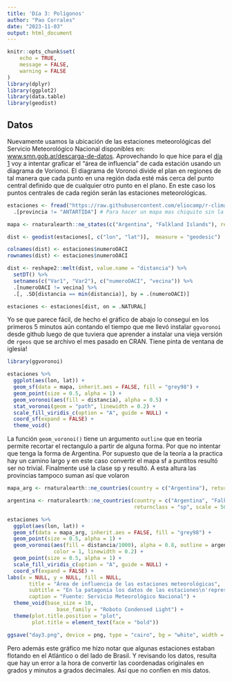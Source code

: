 ```yaml
---
title: 'Día 3: Polígonos'
author: "Pao Corrales"
date: "2023-11-03"
output: html_document
---
```


```r
knitr::opts_chunk$set(
	echo = TRUE,
	message = FALSE,
	warning = FALSE
)
library(dplyr)
library(ggplot2)
library(data.table)
library(geodist)
```

## Datos

Nuevamente usamos la ubicación de las estaciones meteorológicas del Servicio Meteorológico Nacional disponibles en: [www.smn.gob.ar/descarga-de-datos](https://www.smn.gob.ar/descarga-de-datos). Aprovechando lo que hice para el [día 1](/day1.html) voy a intentar graficar el "área de influencia" de cada estación usando un diagrama de Vorionoi. El diagrama de Voronoi divide el plan en regiones de tal manera que cada punto en una región dada esté más cerca del punto central definido que de cualquier otro punto en el plano. En este caso los puntos centrales de cada región serán las estaciones meteorológicas.

```r
estaciones <- fread("https://raw.githubusercontent.com/eliocamp/r-clima/fffb3fa596bc73afeeaa2a6296804da436e82fd3/datos/estaciones_smn.csv") %>% 
  .[provincia != "ANTARTIDA"] # Para hacer un mapa mas chiquito sin la Antartida

mapa <- rnaturalearth::ne_states(c("Argentina", "Falkland Islands"), returnclass = "sf")

dist <- geodist(estaciones[, c("lon", "lat")],  measure = "geodesic") 

colnames(dist) <- estaciones$numeroOACI
rownames(dist) <- estaciones$numeroOACI

dist <- reshape2::melt(dist, value.name = "distancia") %>% 
  setDT() %>% 
  setnames(c("Var1", "Var2"), c("numeroOACI", "vecina")) %>% 
  .[numeroOACI != vecina] %>% 
  .[, .SD[distancia == min(distancia)], by = .(numeroOACI)]

estaciones <- estaciones[dist, on = .NATURAL]
```

Yo se que parece fácil, de hecho el gráfico de abajo lo conseguí en los primeros 5 minutos aún contando el tiempo que me llevó instalar `ggvoronoi` desde github luego de que tuviera que aprender a instalar una vieja versión de `rgeos` que se archivo el mes pasado en CRAN. Tiene pinta de ventana de iglesia!

```r
library(ggvoronoi)

estaciones %>% 
  ggplot(aes(lon, lat)) +
  geom_sf(data = mapa, inherit.aes = FALSE, fill = "grey98") +
  geom_point(size = 0.5, alpha = 1) +
  geom_voronoi(aes(fill = distancia), alpha = 0.5) +
  stat_voronoi(geom = "path", linewidth = 0.2) +
  scale_fill_viridis_c(option = "A", guide = NULL) +
  coord_sf(expand = FALSE) +
  theme_void()

```

La función `geom_voronoi()` tiene un argumento `outline` que en teoría  permite recortar el rectangulo a partir de alguna forma. Por que no intentar que tenga la forma de Argentina. Por supuesto que de la teoría a la practica hay un camino largo y en este caso convertir el mapa sf a puntitos resultó ser no trivial. Finalmente usé la clase sp y resultó. A esta altura las provincias tampoco suman así que volaron

```r
mapa_arg <- rnaturalearth::ne_countries(country = c("Argentina"), returnclass = "sf", scale = 50,)

argentina <- rnaturalearth::ne_countries(country = c("Argentina", "Falkland Islands"), 
                                         returnclass = "sp", scale = 50,) 

estaciones %>% 
  ggplot(aes(lon, lat)) +
  geom_sf(data = mapa_arg, inherit.aes = FALSE, fill = "grey98") +
  geom_point(size = 0.5, alpha = 1) +
  geom_voronoi(aes(fill = distancia/1000), alpha = 0.8, outline = argentina,
               color = 1, linewidth = 0.2) +
  geom_point(size = 0.5, alpha = 1) +
  scale_fill_viridis_c(option = "A", guide = NULL) +
  coord_sf(expand = FALSE) +
labs(x = NULL, y = NULL, fill = NULL,
       title = "Área de influencia de las estaciones meteorológicas",
       subtitle = "En la patagonia los datos de las estaciones\n'representan' un área enorme",
       caption = "Fuente: Servicio Meteorológico Nacional") +
  theme_void(base_size = 10,
                base_family = "Roboto Condensed Light") +
  theme(plot.title.position = "plot",
        plot.title = element_text(face = "bold"))

ggsave("day3.png", device = png, type = "cairo", bg = "white", width = 10, height = 18, units = "cm", dpi = 150)
```

Pero además este gráfico me hizo notar que algunas estaciones estaban flotando en el Atlántico o del lado de Brasil. Y revisando los datos, resulta que hay un error a la hora de convertir las coordenadas originales en grados y minutos a grados decimales. Así que no confien en mis datos.

